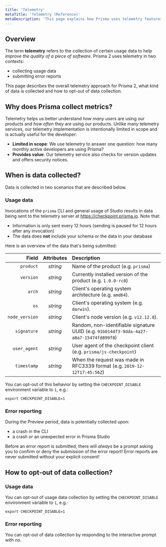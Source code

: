 ```yaml
---
title: 'Telemetry'
metaTitle: 'Telemetry (Reference)'
metaDescription: 'This page explains how Prisma uses telemetry features to improve the Prisma developer experience.'
---
```


## Overview

The term **telemetry** refers to the collection of certain usage data to help _improve the quality of a piece of software_. Prisma 2 uses telemetry in two contexts:

- collecting usage data
- submitting error reports

This page describes the overall telemetry approach for Prisma 2, what kind of data is collected and how to opt-out of data collection.

## Why does Prisma collect metrics?

Telemetry helps us better understand _how many users_ are using our products and _how often_ they are using our products. Unlike many telemetry services, our telemetry implementation is intentionally limited in scope and is actually useful for the developer:

- **Limited in scope**: We use telemetry to answer one question: how many monthly active developers are using Prisma?
- **Provides value**: Our telemetry service also checks for version updates and offers security notices.

## When is data collected?

Data is collected in two scenarios that are described below.

### Usage data

Invocations of the `prisma` CLI and general usage of Studio results in data being sent to the telemetry server at https://checkpoint.prisma.io. Note that:

* Information is only sent every 12 hours (sending is paused for 12 hours after any invocation)
* The data does **not** include your schema or the data in your database

Here is an overview of the data that's being submitted:

|          Field | Attributes | Description                                                                            |
| -------------: | :--------: | :------------------------------------------------------------------------------------- |
|      `product` |  _string_  | Name of the product (e.g. `prisma`)                                                    |
|      `version` |  _string_  | Currently installed version of the product (e.g. `1.0.0-rc0`)                          |
|         `arch` |  _string_  | Client's operating system architecture (e.g. `amd64`).                                 |
|           `os` |  _string_  | Client's operating system (e.g. `darwin`).                                             |
| `node_version` |  _string_  | Client's node version (e.g. `v12.12.0`).                                               |
|    `signature` |  _string_  | Random, non-identifiable signature UUID (e.g. `91b014df3-9dda-4a27-a8a7-15474fd899f8`) |
|   `user_agent` |  _string_  | User agent of the checkpoint client (e.g. `prisma/js-checkpoint`)                      |
|    `timestamp` |  _string_  | When the request was made in RFC3339 format (e.g. `2019-12-12T17:45:56Z`)              |

You can opt-out of this behavior by setting the `CHECKPOINT_DISABLE` environment variable to `1`, e.g.:

```terminal
export CHECKPOINT_DISABLE=1
```

### Error reporting

During the Preview period, data is potentially collected upon:

- a crash in the CLI
- a crash or an unexpected error in Prisma Studio

Before an error report is submitted, there will _always_ be a prompt asking you to confirm or deny the submission of the error report! Error reports are never submitted without your explicit consent!

## How to opt-out of data collection?

### Usage data

You can opt-out of usage data collection by setting the `CHECKPOINT_DISABLE` environment variable to `1`, e.g.:

```terminal
export CHECKPOINT_DISABLE=1
```

### Error reporting

You can opt-out of data collection by responding to the interactive prompt with _no_.
